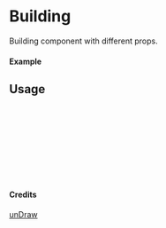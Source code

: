 
<Meta of={Building} title="unDraw/Building" />

# Building

Building component with different props.

#### Example

<Canvas of={Building.Primary} />

## Usage

```ts
import { Building } from "yadl-ui";

const Example = () => {
  return (
      <Building />
  );
};

export default Example;
```

#### Credits
[unDraw](https://undraw.co/illustrations)
